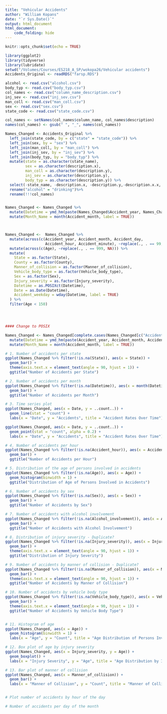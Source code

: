 ```yaml
---
title: "Vehicular Accidents"
author: "William Kopans"
date: "`r Sys.Date()`"
output: html_document
html_document:
    code_folding: hide
---
```


```r
knitr::opts_chunk$set(echo = TRUE)
```


``` r
library(ggplot2)
library(tidyverse)
library(lubridate)
setwd("/Volumes/Courses/ES218_A_SP/wokopa26/Vehicular accidents")
Accidents_Original <- readRDS("farsp.RDS")

alcohol <- read.csv("alcohol.csv")
body_typ <- read.csv("body_typ.csv")
col_names <- read.csv("column_name_description.csv")
inj_sev <- read.csv("inj_sev.csv")
man_coll <- read.csv("man_coll.csv")
sex <- read.csv("sex.csv")
state_code <- read.csv("state_code.csv")
```


``` r
col_names <- setNames(col_names$column_name, col_names$description)
names(col_names) <- gsub(" ", "_", names(col_names))

Names_Changed <- Accidents_Original %>%
  left_join(state_code, by = c("state" = "state_code")) %>%
  left_join(sex, by = "sex") %>%
  left_join(man_coll, by = "man_coll") %>%
  left_join(inj_sev, by = "inj_sev") %>%
  left_join(body_typ, by = "body_typ") %>%
  mutate(state = as.character(state_name),
         sex = as.character(description.x),
         man_coll = as.character(description.y),
         inj_sev = as.character(description.y),
         body_typ = as.character(description.y)) %>%
  select(-state_name, -description.x, -description.y,-description.x.x, -description.y.y) %>% 
  rename("alcohol" = "drinking")%>%
  rename(!!!col_names) 


Names_Changed <- Names_Changed %>% 
  mutate(Datetime = ymd_hm(paste(Names_Changed$Accident_year, Names_Changed$Accident_month, Names_Changed$Accident_day, Names_Changed$Accident_hour, Names_Changed$Accident_minute))) %>% 
  mutate(Month_Name = month(Accident_month, label = TRUE)) 



Names_Changed <-  Names_Changed %>% 
  mutate(across(c(Accident_year, Accident_month, Accident_day,
                  Accident_hour, Accident_minute), ~replace(., . == 99, NA))) %>% 
  mutate(across(c(Age), ~replace(., . == 999, NA))) %>% 
  mutate(
    State = as.factor(State),
    County = as.factor(County),
    Manner_of_collision = as.factor(Manner_of_collision),
    Vehicle_body_type = as.factor(Vehicle_body_type),
    Sex = as.factor(Sex),
    Injury_severity = as.factor(Injury_severity),
    Datetime = as.POSIXct(Datetime),
    Date = as.Date(Datetime),
    Accident_weekday = wday(Datetime, label = TRUE) 
  ) %>% 
  filter(Age < 150)




#### Change to POSIX

Names_Changed <- Names_Changed[complete.cases(Names_Changed[c("Accident_year", "Accident_month", "Accident_day", "Accident_hour", "Accident_minute")]), ] %>% 
  mutate(Datetime = ymd_hm(paste(Accident_year, Accident_month, Accident_day, Accident_hour, Accident_minute))) %>% 
  mutate(Month_Name = month(Accident_month, label = TRUE))

```



``` r



# 1. Number of accidents per state
ggplot(Names_Changed %>% filter(!is.na(State)), aes(x = State)) +
  geom_bar() +
  theme(axis.text.x = element_text(angle = 90, hjust = 1)) +
  ggtitle("Number of Accidents per State")

# 2. Number of accidents per month
ggplot(Names_Changed %>% filter(!is.na(Datetime)), aes(x = month(Datetime, label = TRUE))) +
  geom_bar() +
  ggtitle("Number of Accidents per Month")

# 3. Time series plot
ggplot(Names_Changed, aes(x = Date, y = ..count..)) +
  geom_line(stat = "count") +
  labs(x = "Date", y = "Accidents", title = "Accident Rates Over Time")

ggplot(Names_Changed, aes(x = Date, y = ..count..)) +
  geom_point(stat = "count", alpha = 0.2) +
  labs(x = "Date", y = "Accidents", title = "Accident Rates Over Time")

# 4. Number of accidents per hour
ggplot(Names_Changed %>% filter(!is.na(Accident_hour)), aes(x = Accident_hour)) +
  geom_bar() +
  ggtitle("Number of Accidents per Hour")

# 5. Distribution of the age of persons involved in accidents
ggplot(Names_Changed %>% filter(!is.na(Age)), aes(x = Age)) +
  geom_histogram(binwidth = 1) +
  ggtitle("Distribution of Age of Persons Involved in Accidents")

# 6. Number of accidents by sex
ggplot(Names_Changed %>% filter(!is.na(Sex)), aes(x = Sex)) +
  geom_bar() +
  ggtitle("Number of Accidents by Sex")

# 7. Number of accidents with alcohol involvement
ggplot(Names_Changed %>% filter(!is.na(Alcohol_involvement)), aes(x = Alcohol_involvement)) +
  geom_bar() +
  ggtitle("Number of Accidents with Alcohol Involvement")

# 8. Distribution of injury severity - Duplicate?
ggplot(Names_Changed %>% filter(!is.na(Injury_severity)), aes(x = Injury_severity)) +
  geom_bar() +
  theme(axis.text.x = element_text(angle = 90, hjust = 1)) +
  ggtitle("Distribution of Injury Severity")

# 9. Number of accidents by manner of collision - Duplicate?
ggplot(Names_Changed %>% filter(!is.na(Manner_of_collision)), aes(x = Manner_of_collision)) +
  geom_bar() +
  theme(axis.text.x = element_text(angle = 90, hjust = 1)) +
  ggtitle("Number of Accidents by Manner of Collision")

# 10. Number of accidents by vehicle body type
ggplot(Names_Changed %>% filter(!is.na(Vehicle_body_type)), aes(x = Vehicle_body_type)) +
  geom_bar() +
  theme(axis.text.x = element_text(angle = 90, hjust = 1)) +
  ggtitle("Number of Accidents by Vehicle Body Type")


# 11. Histogram of age
ggplot(Names_Changed, aes(x = Age)) +
  geom_histogram(binwidth = 1) +
  labs(x = "Age", y = "Count", title = "Age Distribution of Persons Involved in Accidents")

# 12. Box plot of age by injury severity
ggplot(Names_Changed, aes(x = Injury_severity, y = Age)) +
  geom_boxplot() +
  labs(x = "Injury Severity", y = "Age", title = "Age Distribution by Injury Severity")

# 13. Bar plot of manner of collision
ggplot(Names_Changed, aes(x = Manner_of_collision)) +
  geom_bar() +
  labs(x = "Manner of Collision", y = "Count", title = "Manner of Collision Distribution")


# Plot number of accidents by hour of the day

# Number of accidents per day of the month

```















